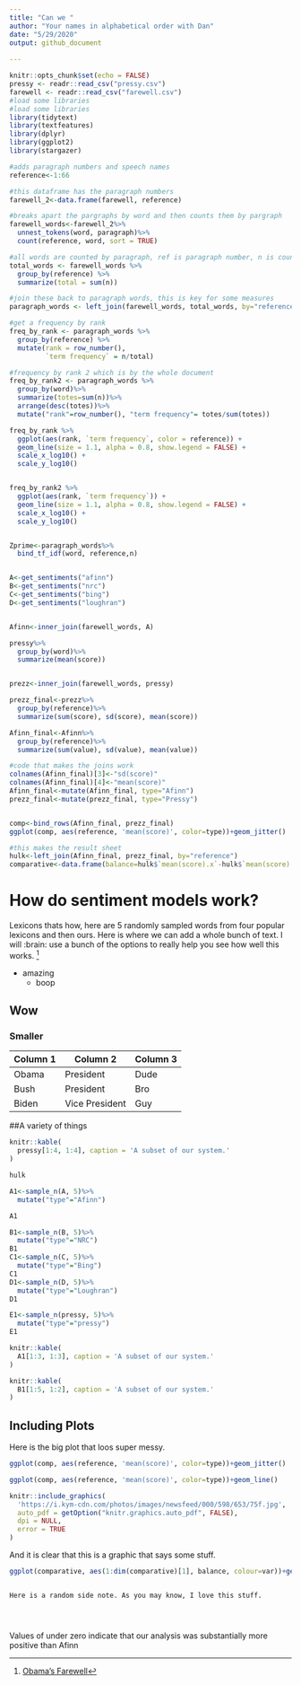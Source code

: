 ```yaml
---
title: "Can we "
author: "Your names in alphabetical order with Dan"
date: "5/29/2020"
output: github_document
  
---
```


```r
knitr::opts_chunk$set(echo = FALSE)
pressy <- readr::read_csv("pressy.csv")
farewell <- readr::read_csv("farewell.csv")
#load some libraries
#load some libraries
library(tidytext)
library(textfeatures)
library(dplyr)
library(ggplot2)
library(stargazer)

#adds paragraph numbers and speech names
reference<-1:66

#this dataframe has the paragraph numbers
farewell_2<-data.frame(farewell, reference)

#breaks apart the pargraphs by word and then counts them by pargraph 
farewell_words<-farewell_2%>%
  unnest_tokens(word, paragraph)%>%
  count(reference, word, sort = TRUE)

#all words are counted by paragraph, ref is paragraph number, n is count
total_words <- farewell_words %>% 
  group_by(reference) %>% 
  summarize(total = sum(n))

#join these back to paragraph words, this is key for some measures
paragraph_words <- left_join(farewell_words, total_words, by="reference")

#get a frequency by rank
freq_by_rank <- paragraph_words %>% 
  group_by(reference) %>% 
  mutate(rank = row_number(), 
         `term frequency` = n/total)

#frequency by rank 2 which is by the whole document
freq_by_rank2 <- paragraph_words %>% 
  group_by(word)%>%
  summarize(totes=sum(n))%>%
  arrange(desc(totes))%>%
  mutate("rank"=row_number(), "term frequency"= totes/sum(totes))

freq_by_rank %>% 
  ggplot(aes(rank, `term frequency`, color = reference)) + 
  geom_line(size = 1.1, alpha = 0.8, show.legend = FALSE) + 
  scale_x_log10() +
  scale_y_log10()


freq_by_rank2 %>% 
  ggplot(aes(rank, `term frequency`)) + 
  geom_line(size = 1.1, alpha = 0.8, show.legend = FALSE) + 
  scale_x_log10() +
  scale_y_log10()


Zprime<-paragraph_words%>%
  bind_tf_idf(word, reference,n)


A<-get_sentiments("afinn")
B<-get_sentiments("nrc")
C<-get_sentiments("bing")
D<-get_sentiments("loughran")


Afinn<-inner_join(farewell_words, A)

pressy%>%
  group_by(word)%>%
  summarize(mean(score))


prezz<-inner_join(farewell_words, pressy)

prezz_final<-prezz%>%
  group_by(reference)%>%
  summarize(sum(score), sd(score), mean(score))

Afinn_final<-Afinn%>%
  group_by(reference)%>%
  summarize(sum(value), sd(value), mean(value))

#code that makes the joins work
colnames(Afinn_final)[3]<-"sd(score)"
colnames(Afinn_final)[4]<-"mean(score)"
Afinn_final<-mutate(Afinn_final, type="Afinn")
prezz_final<-mutate(prezz_final, type="Pressy")


comp<-bind_rows(Afinn_final, prezz_final)
ggplot(comp, aes(reference, 'mean(score)', color=type))+geom_jitter()

#this makes the result sheet
hulk<-left_join(Afinn_final, prezz_final, by="reference")
comparative<-data.frame(balance=hulk$`mean(score).x`-hulk$`mean(score).y`, var=hulk$`sd(score).x`-hulk$`mean(score).y`)


```

# How do sentiment models work?

Lexicons thats how, here are 5 randomly sampled words from four popular lexicons and then ours. Here is where we can add a whole bunch of text. I will :brain: use a bunch of the options to really help you see how well this works. ^[[Obama's Farewell](https://www.presidency.ucsb.edu/documents/farewell-address-the-nation-from-chicago-illinois)]

* amazing
  + boop

## Wow

### Smaller
  
Column 1 | Column 2 | Column 3
---------| -------- | --------
Obama    | President| Dude
Bush     | President| Bro
Biden    | Vice President | Guy

##A variety of things

```r
knitr::kable(
  pressy[1:4, 1:4], caption = 'A subset of our system.'
)

hulk
```


```r

A1<-sample_n(A, 5)%>%
  mutate("type"="Afinn")

A1

B1<-sample_n(B, 5)%>%
  mutate("type"="NRC")
B1
C1<-sample_n(C, 5)%>%
  mutate("type"="Bing")
C1
D1<-sample_n(D, 5)%>%
  mutate("type"="Loughran")
D1

E1<-sample_n(pressy, 5)%>%
  mutate("type"="pressy")
E1


```

```r
knitr::kable(
  A1[1:3, 1:3], caption = 'A subset of our system.'
)

knitr::kable(
  B1[1:5, 1:2], caption = 'A subset of our system.'
)

```

## Including Plots

Here is the big plot that loos super messy.

```r
ggplot(comp, aes(reference, 'mean(score)', color=type))+geom_jitter()

ggplot(comp, aes(reference, 'mean(score)', color=type))+geom_line()

knitr::include_graphics(
  'https://i.kym-cdn.com/photos/images/newsfeed/000/598/653/75f.jpg',
  auto_pdf = getOption("knitr.graphics.auto_pdf", FALSE),
  dpi = NULL,
  error = TRUE
)

```

And it is clear that this is a graphic that says some stuff. 

```r

ggplot(comparative, aes(1:dim(comparative)[1], balance, colour=var))+geom_jitter()



```

```marginfigure
Here is a random side note. As you may know, I love this stuff. 




```

Values of under zero indicate that our analysis was substantially more positive than Afinn

